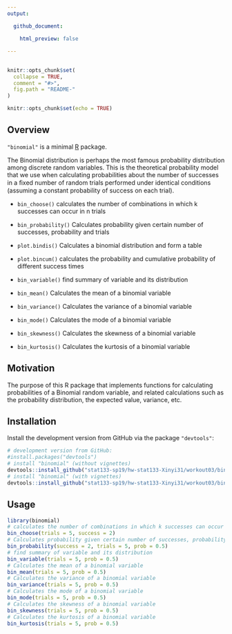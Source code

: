 ---
output:

  github_document:

    html_preview: false

---



<!-- README.md is generated from README.Rmd. Please edit that file -->
---

```{r, echo = FALSE}
knitr::opts_chunk$set(
  collapse = TRUE,
  comment = "#>",
  fig.path = "README-"
)
```

```{r setup, include=FALSE}
knitr::opts_chunk$set(echo = TRUE)
```

## Overview



`"binomial"` is a minimal [R](http://www.r-project.org/) package. 

The Binomial distribution is perhaps the most famous probability distribution among discrete random variables. This is the theoretical probability model that we use when calculating probabilities about the number of successes in a ﬁxed number of random trials performed under identical conditions (assuming a constant probability of success on each trial). 



* `bin_choose()` calculates the number of combinations in which k successes can occur in n trials

* `bin_probability()` Calculates probability given certain number of successes, probability and trials

* `plot.bindis()` Calculates a binomial distribution and form a table

* `plot.bincum()` calculates the probability and cumulative probability of different success times

* `bin_variable()` find summary of variable and its distribution

* `bin_mean()`  Calculates the mean of a binomial variable

* `bin_variance()`  Calculates the variance of a binomial variable

* `bin_mode()`  Calculates the mode of a binomial variable

* `bin_skewness()`  Calculates the skewness of a binomial variable

* `bin_kurtosis()`  Calculates the kurtosis of a binomial variable

## Motivation


The purpose of this  R package that implements functions for calculating probabilities of a Binomial random variable, and related calculations such as the probability distribution, the expected value, variance, etc. 

## Installation

Install the development version from GitHub via the package `"devtools"`:

```{r}
# development version from GitHub:
#install.packages("devtools") 
# install "binomial" (without vignettes)
devtools::install_github("stat133-sp19/hw-stat133-Xinyi31/workout03/binomial")
# install "binomial" (with vignettes)
devtools::install_github("stat133-sp19/hw-stat133-Xinyi31/workout03/binomial", build_vignettes = TRUE)
```


## Usage

```{r}
library(binomial)
# calculates the number of combinations in which k successes can occur in n trials
bin_choose(trials = 5, success = 2)
# Calculates probability given certain number of successes, probability and trials
bin_probability(success = 2, trials = 5, prob = 0.5)
# find summary of variable and its distribution
bin_variable(trials = 5, prob = 0.5)
# Calculates the mean of a binomial variable
bin_mean(trials = 5, prob = 0.5)
# Calculates the variance of a binomial variable
bin_variance(trials = 5, prob = 0.5)
# Calculates the mode of a binomial variable
bin_mode(trials = 5, prob = 0.5)
# Calculates the skewness of a binomial variable
bin_skewness(trials = 5, prob = 0.5)
# Calculates the kurtosis of a binomial variable
bin_kurtosis(trials = 5, prob = 0.5)
```
